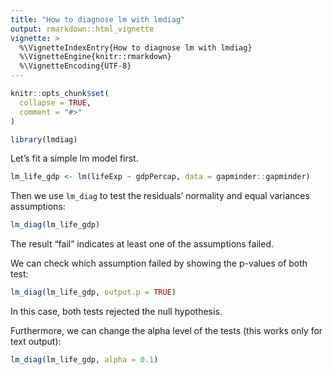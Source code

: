 ```yaml
---
title: "How to diagnose lm with lmdiag"
output: rmarkdown::html_vignette
vignette: >
  %\VignetteIndexEntry{How to diagnose lm with lmdiag}
  %\VignetteEngine{knitr::rmarkdown}
  %\VignetteEncoding{UTF-8}
---
```


```r
knitr::opts_chunk$set(
  collapse = TRUE,
  comment = "#>"
)
```

```r
library(lmdiag)
```

Let's fit a simple lm model first.

```r
lm_life_gdp <- lm(lifeExp ~ gdpPercap, data = gapminder::gapminder)
```

Then we use `lm_diag` to test the residuals' normality and equal variances assumptions:

```r
lm_diag(lm_life_gdp)
```
The result "fail" indicates at least one of the assumptions failed.   

We can check which assumption failed by showing the p-values of both test:

```r
lm_diag(lm_life_gdp, output.p = TRUE)
```

In this case, both tests rejected the null hypothesis.

Furthermore, we can change the alpha level of the tests (this works only for text output):

```r
lm_diag(lm_life_gdp, alpha = 0.1)
```

